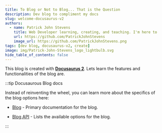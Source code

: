 ```yaml
---
title: To Blog or Not to Blog... That is the Question
description: Dev blog to compliment my docs
slug: welcome-docusaurus-v2
authors:
  - name: Patrick John Stevens
    title: Web Developer learning, creating, and teaching. I'm here to serve.
    url: https://github.com/PatrickJohnStevens
    image_url: https://github.com/PatrickJohnStevens.png
tags: [dev blog, docusaurus-v2, create]
image: img/Patrick-John-Stevens_logo_lightbulb.svg
hide_table_of_contents: false
---
```


This blog is created with [**Docusaurus 2**](https://docusaurus.io/). Lets learn the features and functionalities of the blog are.

<!-- truncate -->

:::tip Docusaurous Blog docs

Instead of reinventing the wheel, you can learn more about the specifics of the blog options here:

- [Blog](https://docusaurus.io/docs/blog) - Primary documentation for the blog.

- [Blog API](https://docusaurus.io/docs/api/plugins/@docusaurus/plugin-content-blog) - Lists the available options for the blog.

:::
